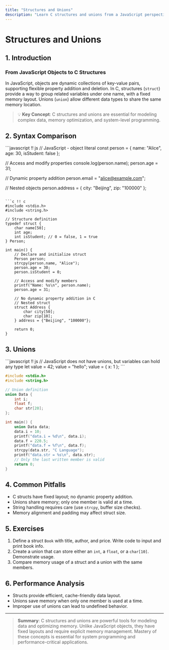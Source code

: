 ```yaml
---
title: "Structures and Unions"
description: "Learn C structures and unions from a JavaScript perspective. Understand struct, union, memory layout, and compare with JavaScript objects."
---
```


# Structures and Unions

## 1. Introduction

### From JavaScript Objects to C Structures

In JavaScript, objects are dynamic collections of key-value pairs, supporting flexible property addition and deletion. In C, structures (`struct`) provide a way to group related variables under one name, with a fixed memory layout. Unions (`union`) allow different data types to share the same memory location.

> 💡 **Key Concept**: C structures and unions are essential for modeling complex data, memory optimization, and system-level programming.

## 2. Syntax Comparison

<UniversalEditor title="Structs and Objects" compare={true}>
```javascript !! js
// JavaScript - object literal
const person = {
    name: "Alice",
    age: 30,
    isStudent: false
};

// Access and modify properties
console.log(person.name);
person.age = 31;

// Dynamic property addition
person.email = "alice@example.com";

// Nested objects
person.address = { city: "Beijing", zip: "100000" };
```

```c !! c
#include <stdio.h>
#include <string.h>

// Structure definition
typedef struct {
    char name[50];
    int age;
    int isStudent; // 0 = false, 1 = true
} Person;

int main() {
    // Declare and initialize struct
    Person person;
    strcpy(person.name, "Alice");
    person.age = 30;
    person.isStudent = 0;

    // Access and modify members
    printf("Name: %s\n", person.name);
    person.age = 31;

    // No dynamic property addition in C
    // Nested struct
    struct Address {
        char city[50];
        char zip[10];
    } address = {"Beijing", "100000"};

    return 0;
}
```
</UniversalEditor>

## 3. Unions

<UniversalEditor title="Unions" compare={true}>
```javascript !! js
// JavaScript does not have unions, but variables can hold any type
let value = 42;
value = "hello";
value = { x: 1 };
```

```c !! c
#include <stdio.h>
#include <string.h>

// Union definition
union Data {
    int i;
    float f;
    char str[20];
};

int main() {
    union Data data;
    data.i = 10;
    printf("data.i = %d\n", data.i);
    data.f = 220.5;
    printf("data.f = %f\n", data.f);
    strcpy(data.str, "C Language");
    printf("data.str = %s\n", data.str);
    // Only the last written member is valid
    return 0;
}
```
</UniversalEditor>

## 4. Common Pitfalls
- C structs have fixed layout; no dynamic property addition.
- Unions share memory; only one member is valid at a time.
- String handling requires care (use `strcpy`, buffer size checks).
- Memory alignment and padding may affect struct size.

## 5. Exercises
1. Define a struct `Book` with title, author, and price. Write code to input and print book info.
2. Create a union that can store either an `int`, a `float`, or a `char[10]`. Demonstrate usage.
3. Compare memory usage of a struct and a union with the same members.

## 6. Performance Analysis
- Structs provide efficient, cache-friendly data layout.
- Unions save memory when only one member is used at a time.
- Improper use of unions can lead to undefined behavior.

---

> **Summary**: C structures and unions are powerful tools for modeling data and optimizing memory. Unlike JavaScript objects, they have fixed layouts and require explicit memory management. Mastery of these concepts is essential for system programming and performance-critical applications. 